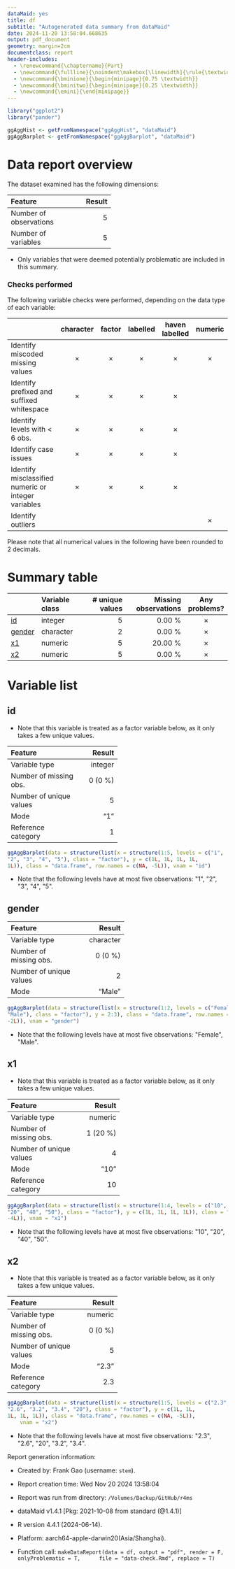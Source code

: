 ```yaml
---
dataMaid: yes
title: df
subtitle: "Autogenerated data summary from dataMaid"
date: 2024-11-20 13:58:04.668635
output: pdf_document
geometry: margin=2cm
documentclass: report
header-includes:
  - \renewcommand{\chaptername}{Part}
  - \newcommand{\fullline}{\noindent\makebox[\linewidth]{\rule{\textwidth}{0.4pt}}}
  - \newcommand{\bminione}{\begin{minipage}{0.75 \textwidth}}
  - \newcommand{\bminitwo}{\begin{minipage}{0.25 \textwidth}}
  - \newcommand{\emini}{\end{minipage}}
---
```

```r
library("ggplot2")
library("pander")
```

```r
ggAggHist <- getFromNamespace("ggAggHist", "dataMaid")
ggAggBarplot <- getFromNamespace("ggAggBarplot", "dataMaid")
```

# Data report overview
The dataset examined has the following dimensions:


---------------------------------
Feature                    Result
------------------------ --------
Number of observations          5

Number of variables             5
---------------------------------



* Only variables that were deemed potentially problematic are included in this summary.


### Checks performed
The following variable checks were performed, depending on the data type of each variable:

---------------------------------------------------------------------------------------------------------------------------------------------------
&nbsp;                                                 character    factor    labelled   haven labelled   numeric    integer    logical     Date   
----------------------------------------------------- ----------- ---------- ---------- ---------------- ---------- ---------- --------- ----------
Identify miscoded missing values                       $\times$    $\times$   $\times$      $\times$      $\times$   $\times$             $\times$ 

Identify prefixed and suffixed whitespace              $\times$    $\times$   $\times$      $\times$                                               

Identify levels with < 6 obs.                          $\times$    $\times$   $\times$      $\times$                                               

Identify case issues                                   $\times$    $\times$   $\times$      $\times$                                               

Identify misclassified numeric or integer variables    $\times$    $\times$   $\times$      $\times$                                               

Identify outliers                                                                                         $\times$   $\times$             $\times$ 
---------------------------------------------------------------------------------------------------------------------------------------------------




Please note that all numerical values in the following have been rounded to 2 decimals.


# Summary table

------------------------------------------------------------------------------------
&nbsp;     Variable class     # unique values   Missing observations  Any problems? 
---------- ---------------- ----------------- ---------------------- ---------------
[id]       integer                          5                 0.00 %    $\times$    

[gender]   character                        2                 0.00 %    $\times$    

[x1]       numeric                          5                20.00 %    $\times$    

[x2]       numeric                          5                 0.00 %    $\times$    
------------------------------------------------------------------------------------




# Variable list
## id

* Note that this variable is treated as a factor variable below, as it only takes a few unique values.

\bminione

-----------------------------------
Feature                      Result
------------------------- ---------
Variable type               integer

Number of missing obs.      0 (0 %)

Number of unique values           5

Mode                            "1"

Reference category                1
-----------------------------------


\emini
\bminitwo
```r
ggAggBarplot(data = structure(list(x = structure(1:5, levels = c("1", 
"2", "3", "4", "5"), class = "factor"), y = c(1L, 1L, 1L, 1L, 
1L)), class = "data.frame", row.names = c(NA, -5L)), vnam = "id")
```

\emini


- Note that the following levels have at most five observations: \"1\", \"2\", \"3\", \"4\", \"5\". 



\fullline

## gender

\bminione

-------------------------------------
Feature                        Result
------------------------- -----------
Variable type               character

Number of missing obs.        0 (0 %)

Number of unique values             2

Mode                           "Male"
-------------------------------------


\emini
\bminitwo
```r
ggAggBarplot(data = structure(list(x = structure(1:2, levels = c("Female", 
"Male"), class = "factor"), y = 2:3), class = "data.frame", row.names = c(NA, 
-2L)), vnam = "gender")
```

\emini


- Note that the following levels have at most five observations: \"Female\", \"Male\". 



\fullline

## x1

* Note that this variable is treated as a factor variable below, as it only takes a few unique values.

\bminione

------------------------------------
Feature                       Result
------------------------- ----------
Variable type                numeric

Number of missing obs.      1 (20 %)

Number of unique values            4

Mode                            "10"

Reference category                10
------------------------------------


\emini
\bminitwo
```r
ggAggBarplot(data = structure(list(x = structure(1:4, levels = c("10", 
"20", "40", "50"), class = "factor"), y = c(1L, 1L, 1L, 1L)), class = "data.frame", row.names = c(NA, 
-4L)), vnam = "x1")
```

\emini


- Note that the following levels have at most five observations: \"10\", \"20\", \"40\", \"50\". 



\fullline

## x2

* Note that this variable is treated as a factor variable below, as it only takes a few unique values.

\bminione

-----------------------------------
Feature                      Result
------------------------- ---------
Variable type               numeric

Number of missing obs.      0 (0 %)

Number of unique values           5

Mode                          "2.3"

Reference category              2.3
-----------------------------------


\emini
\bminitwo
```r
ggAggBarplot(data = structure(list(x = structure(1:5, levels = c("2.3", 
"2.6", "3.2", "3.4", "20"), class = "factor"), y = c(1L, 1L, 
1L, 1L, 1L)), class = "data.frame", row.names = c(NA, -5L)), 
    vnam = "x2")
```

\emini


- Note that the following levels have at most five observations: \"2.3\", \"2.6\", \"20\", \"3.2\", \"3.4\". 



\fullline



Report generation information:

 *  Created by: Frank Gao (username: `stem`).

 *  Report creation time: Wed Nov 20 2024 13:58:04

 *  Report was run from directory: `/Volumes/Backup/GitHub/r4ms`

 *  dataMaid v1.4.1 [Pkg: 2021-10-08 from standard (@1.4.1)]

 *  R version 4.4.1 (2024-06-14).

 *  Platform: aarch64-apple-darwin20(Asia/Shanghai).

 *  Function call: `makeDataReport(data = df, output = "pdf", render = F, onlyProblematic = T, 
    file = "data-check.Rmd", replace = T)`

